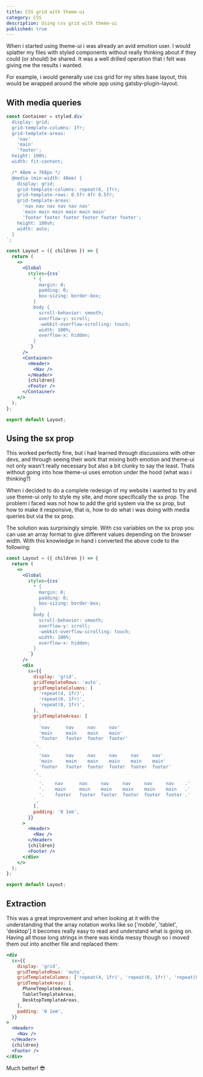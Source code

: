 ```yaml
---
title: CSS grid with theme-ui
category: CSS
description: Using css grid with theme-ui
published: true
---
```


When i started using theme-ui i was already an avid emotion user. I would splatter my files with styled components without really thinking about if they could (or should) be shared. It was a well drilled operation that i felt was giving me the results i wanted.

For example, i would generally use css grid for my sites base layout, this would be wrapped around the whole app using gatsby-plugin-layout.

## With media queries

```jsx
const Container = styled.div`
  display: grid;
  grid-template-columns: 1fr;
  grid-template-areas:
    'nav'
    'main'
    'footer';
  height: 100%;
  width: fit-content;

  /* 48em = 768px */
  @media (min-width: 48em) {
    display: grid;
    grid-template-columns: repeat(6, 1fr);
    grid-template-rows: 0.5fr 4fr 0.5fr;
    grid-template-areas:
      'nav nav nav nav nav nav'
      'main main main main main main'
      'footer footer footer footer footer footer';
    height: 100vh;
    width: auto;
  }
`;

const Layout = ({ children }) => {
  return (
    <>
      <Global
        styles={css`
          * {
            margin: 0;
            padding: 0;
            box-sizing: border-box;
          }
          body {
            scroll-behavior: smooth;
            overflow-y: scroll;
            -webkit-overflow-scrolling: touch;
            width: 100%;
            overflow-x: hidden;
          }
        `}
      />
      <Container>
        <Header>
          <Nav />
        </Header>
        {children}
        <Footer />
      </Container>
    </>
  );
};

export default Layout;
```

## Using the sx prop

This worked perfectly fine, but i had learned through discussions with other devs, and through seeing their work that mixing both emotion and theme-ui not only wasn't really necessary but also a bit clunky to say the least. Thats without going into how theme-ui uses emotion under the hood (what was i thinking?)

When i decided to do a complete redesign of my website i wanted to try and use theme-ui only to style my site, and more specifically the sx prop. The problem i faced was not how to add the grid system via the sx prop, but how to make it responsive, that is, how to do what i was doing with media queries but via the sx prop.

The solution was surprisingly simple. With css variables on the sx prop you can use an array format to give different values depending on the browser width. With this knowledge in hand i converted the above code to the following:

```jsx
const Layout = ({ children }) => {
  return (
    <>
      <Global
        styles={css`
          * {
            margin: 0;
            padding: 0;
            box-sizing: border-box;
          }
          body {
            scroll-behavior: smooth;
            overflow-y: scroll;
            -webkit-overflow-scrolling: touch;
            width: 100%;
            overflow-x: hidden;
          }
        `}
      />
      <div
        sx={{
          display: 'grid',
          gridTemplateRows: 'auto',
          gridTemplateColumns: [
            'repeat(4, 1fr)',
            'repeat(6, 1fr)',
            'repeat(8, 1fr)',
          ],
          gridTemplateAreas: [
            `
            'nav      nav     nav     nav'
            'main     main    main    main'
            'footer   footer  footer  footer'
          `,
            `
            'nav      nav     nav     nav     nav     nav'
            'main     main    main    main    main    main'
            'footer   footer  footer  footer  footer  footer'
          `,
            `
            '.    nav      nav     nav     nav     nav     nav    .'
            '.    main     main    main    main    main    main   .'
            '.    footer   footer  footer  footer  footer  footer .'
          `,
          ],
          padding: '0 1em',
        }}
      >
        <Header>
          <Nav />
        </Header>
        {children}
        <Footer />
      </div>
    </>
  );
};

export default Layout;
```

## Extraction

This was a great improvement and when looking at it with the understanding that the array notation works like so ['mobile', 'tablet', 'desktop'] it becomes really easy to read and understand what is going on. Having all those long strings in there was kinda messy though so i moved them out into another file and replaced them:

```jsx
<div
  sx={{
    display: 'grid',
    gridTemplateRows: 'auto',
    gridTemplateColumns: ['repeat(4, 1fr)', 'repeat(6, 1fr)', 'repeat(8, 1fr)'],
    gridTemplateAreas: [
      PhoneTemplateAreas,
      TabletTemplateAreas,
      DesktopTemplateAreas,
    ],
    padding: '0 1em',
  }}
>
  <Header>
    <Nav />
  </Header>
  {children}
  <Footer />
</div>
```

Much better! 😎
